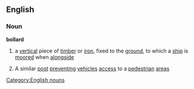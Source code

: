 ==English==
===Noun===
{{wikipedia}}
'''bollard'''
#{{nautical}} a [[vertical]] piece of [[timber]] or [[iron]], fixed to the [[ground]], to which a [[ship]] is [[moored]] when [[alongside]]
#A similar [[post]] [[preventing]] [[vehicle]]s [[access]] to a [[pedestrian]] [[area]]s
[[Category:English nouns]]